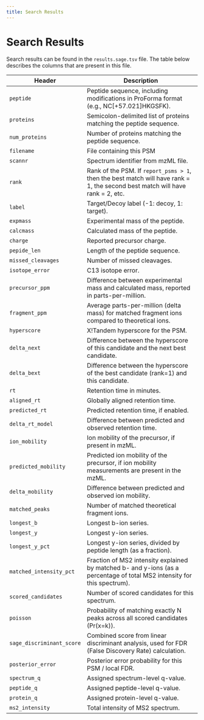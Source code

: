 ```yaml
---
title: Search Results
---
```


# Search Results

Search results can be found in the `results.sage.tsv` file. The table below describes the columns that are present in this file.

| Header | Description |
| --- | ----------- |
| `peptide` | Peptide sequence, including modifications in ProForma format (e.g., NC\[+57.021\]HKGSFK). |
| `proteins` | Semicolon-delimited list of proteins matching the peptide sequence. |
| `num_proteins` | Number of proteins matching the peptide sequence. |
| `filename` | File containing this PSM |
| `scannr` | Spectrum identifier from mzML file. |
| `rank` | Rank of the PSM. If `report_psms > 1`, then the best match will have rank = 1, the second best match will have rank = 2, etc. |
| `label` | Target/Decoy label (-1: decoy, 1: target). |
| `expmass` | Experimental mass of the peptide. |
| `calcmass` | Calculated mass of the peptide. |
| `charge` | Reported precursor charge. |
| `pepide_len` | Length of the peptide sequence. |
| `missed_cleavages` | Number of missed cleavages. |
| `isotope_error` | C13 isotope error. |
| `precursor_ppm` | Difference between experimental mass and calculated mass, reported in parts-per-million. |
| `fragment_ppm` | Average parts-per-million (delta mass) for matched fragment ions compared to theoretical ions. |
| `hyperscore` | X!Tandem hyperscore for the PSM. |
| `delta_next` | Difference between the hyperscore of this candidate and the next best candidate. |
| `delta_bext` | Difference between the hyperscore of the best candidate (rank=1) and this candidate. |
| `rt` | Retention time in minutes. |
| `aligned_rt` | Globally aligned retention time. |
| `predicted_rt` | Predicted retention time, if enabled. |
| `delta_rt_model` | Difference between predicted and observed retention time. |
| `ion_mobility` | Ion mobility of the precursor, if present in mzML. |
| `predicted_mobility` | Predicted ion mobility of the precursor, if ion mobility measurements are present in the mzML. |
| `delta_mobility` | Difference between predicted and observed ion mobility. |
| `matched_peaks` | Number of matched theoretical fragment ions. |
| `longest_b` | Longest b-ion series. |
| `longest_y` | Longest y-ion series. |
| `longest_y_pct` | Longest y-ion series, divided by peptide length (as a fraction). |
| `matched_intensity_pct` | Fraction of MS2 intensity explained by matched b- and y-ions (as a percentage of total MS2 intensity for this spectrum). |
| `scored_candidates` | Number of scored candidates for this spectrum. |
| `poisson` | Probability of matching exactly N peaks across all scored candidates (Pr(x=k)). |
| `sage_discriminant_score` | Combined score from linear discriminant analysis, used for FDR (False Discovery Rate) calculation. |
| `posterior_error` | Posterior error probability for this PSM / local FDR. |
| `spectrum_q` | Assigned spectrum-level q-value. |
| `peptide_q` | Assigned peptide-level q-value. |
| `protein_q` | Assigned protein-level q-value. |
| `ms2_intensity` | Total intensity of MS2 spectrum. |

